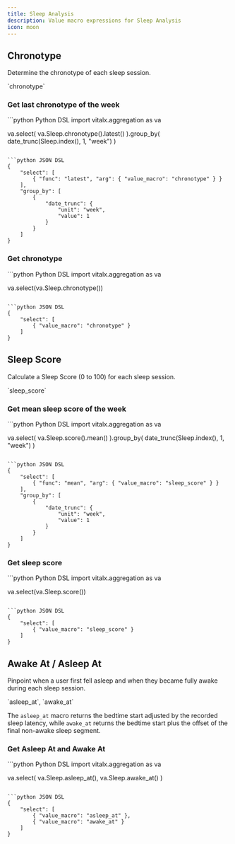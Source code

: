 ```yaml
---
title: Sleep Analysis
description: Value macro expressions for Sleep Analysis
icon: moon
---
```



## Chronotype

Determine the chronotype of each sleep session.

<Accordion title="Output column name" icon="line-columns" iconType="duotone" defaultOpen>
`chronotype`
</Accordion>

### Get last chronotype of the week
<CodeGroup>
```python Python DSL
import vitalx.aggregation as va

va.select(
    va.Sleep.chronotype().latest()
).group_by(
    date_trunc(Sleep.index(), 1, "week")
)
```

```python JSON DSL
{
    "select": [
        { "func": "latest", "arg": { "value_macro": "chronotype" } }
    ],
    "group_by": [
        {
            "date_trunc": {
                "unit": "week",
                "value": 1
            }
        }
    ]
}
```
</CodeGroup>

### Get chronotype
<CodeGroup>
```python Python DSL
import vitalx.aggregation as va

va.select(va.Sleep.chronotype())
```

```python JSON DSL
{
    "select": [
        { "value_macro": "chronotype" }
    ]
}
```
</CodeGroup>



## Sleep Score

Calculate a Sleep Score (0 to 100) for each sleep session.

<Accordion title="Output column name" icon="line-columns" iconType="duotone" defaultOpen>
`sleep_score`
</Accordion>


### Get mean sleep score of the week
<CodeGroup>
```python Python DSL
import vitalx.aggregation as va

va.select(
    va.Sleep.score().mean()
).group_by(
    date_trunc(Sleep.index(), 1, "week")
)
```

```python JSON DSL
{
    "select": [
        { "func": "mean", "arg": { "value_macro": "sleep_score" } }
    ],
    "group_by": [
        {
            "date_trunc": {
                "unit": "week",
                "value": 1
            }
        }
    ]
}
```
</CodeGroup>

### Get sleep score

<CodeGroup>
```python Python DSL
import vitalx.aggregation as va

va.select(va.Sleep.score())
```

```python JSON DSL
{
    "select": [
        { "value_macro": "sleep_score" }
    ]
}
```
</CodeGroup>

## Awake At / Asleep At

Pinpoint when a user first fell asleep and when they became fully awake during each sleep session.

<Accordion title="Output column names" icon="line-columns" iconType="duotone" defaultOpen>
`asleep_at`, `awake_at`
</Accordion>

The `asleep_at` macro returns the bedtime start adjusted by the recorded sleep latency, while `awake_at` returns the bedtime start plus the offset of the final non-awake sleep segment.

### Get Asleep At and Awake At

<CodeGroup>
```python Python DSL
import vitalx.aggregation as va

va.select(
    va.Sleep.asleep_at(),
    va.Sleep.awake_at()
)
```

```python JSON DSL
{
    "select": [
        { "value_macro": "asleep_at" },
        { "value_macro": "awake_at" }
    ]
}
```
</CodeGroup>
